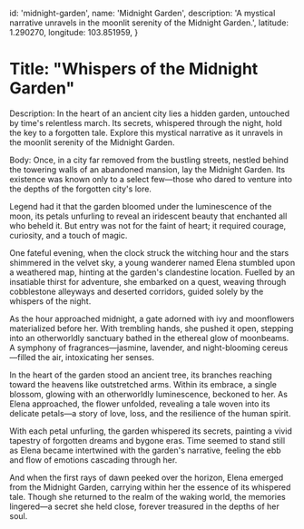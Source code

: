   id: 'midnight-garden',
  name: 'Midnight Garden',
  description: 'A mystical narrative unravels in the moonlit serenity of the Midnight Garden.',
  latitude: 1.290270,
  longitude: 103.851959,
}

# Title: "Whispers of the Midnight Garden"

Description:
In the heart of an ancient city lies a hidden garden, untouched by time's relentless march. Its secrets, whispered through the night, hold the key to a forgotten tale. Explore this mystical narrative as it unravels in the moonlit serenity of the Midnight Garden.

Body:
Once, in a city far removed from the bustling streets, nestled behind the towering walls of an abandoned mansion, lay the Midnight Garden. Its existence was known only to a select few—those who dared to venture into the depths of the forgotten city's lore.

Legend had it that the garden bloomed under the luminescence of the moon, its petals unfurling to reveal an iridescent beauty that enchanted all who beheld it. But entry was not for the faint of heart; it required courage, curiosity, and a touch of magic.

One fateful evening, when the clock struck the witching hour and the stars shimmered in the velvet sky, a young wanderer named Elena stumbled upon a weathered map, hinting at the garden's clandestine location. Fuelled by an insatiable thirst for adventure, she embarked on a quest, weaving through cobblestone alleyways and deserted corridors, guided solely by the whispers of the night.

As the hour approached midnight, a gate adorned with ivy and moonflowers materialized before her. With trembling hands, she pushed it open, stepping into an otherworldly sanctuary bathed in the ethereal glow of moonbeams. A symphony of fragrances—jasmine, lavender, and night-blooming cereus—filled the air, intoxicating her senses.

In the heart of the garden stood an ancient tree, its branches reaching toward the heavens like outstretched arms. Within its embrace, a single blossom, glowing with an otherworldly luminescence, beckoned to her. As Elena approached, the flower unfolded, revealing a tale woven into its delicate petals—a story of love, loss, and the resilience of the human spirit.

With each petal unfurling, the garden whispered its secrets, painting a vivid tapestry of forgotten dreams and bygone eras. Time seemed to stand still as Elena became intertwined with the garden's narrative, feeling the ebb and flow of emotions cascading through her.

And when the first rays of dawn peeked over the horizon, Elena emerged from the Midnight Garden, carrying within her the essence of its whispered tale. Though she returned to the realm of the waking world, the memories lingered—a secret she held close, forever treasured in the depths of her soul.
